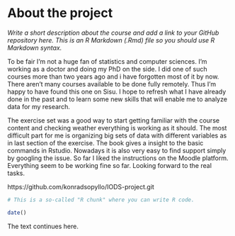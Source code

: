 
# About the project

*Write a short description about the course and add a link to your GitHub repository here. This is an R Markdown (.Rmd) file so you should use R Markdown syntax.*

To be fair I'm not a huge fan of statistics and computer sciences. I'm working as a doctor and doing my PhD on the side. I did one of such courses more than two years ago and i have forgotten most of it by now. There aren't many courses available to be done fully remotely. Thus I'm happy to have found this one on Sisu. I hope to refresh what I have already done in the past and to learn some new skills that will enable me to analyze data for my research. 

The exercise set was a good way to start getting familiar with the course content and checking weather everything is working as it should. The most difficult part for me is organizing big sets of data with different variables as in last section of the exercise. The book gives a insight to the basic commands in Rstudio. Nowadays it is also very easy to find support simply by googling the issue. So far I liked the instructions on the Moodle platform. Everything seem to be working fine so far. 
Looking forward to the real tasks. 

https://github.com/konradsopyllo/IODS-project.git

```r
# This is a so-called "R chunk" where you can write R code.

date()

```
The text continues here.


